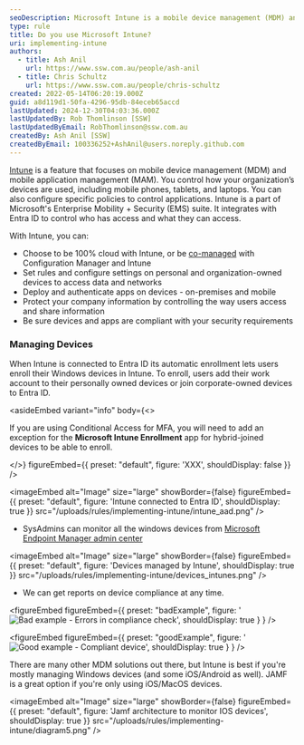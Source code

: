 ```yaml
---
seoDescription: Microsoft Intune is a mobile device management (MDM) and application management solution that enables organizations to control how devices are used, including setting policies for app access and data protection.
type: rule
title: Do you use Microsoft Intune?
uri: implementing-intune
authors:
  - title: Ash Anil
    url: https://www.ssw.com.au/people/ash-anil
  - title: Chris Schultz
    url: https://www.ssw.com.au/people/chris-schultz
created: 2022-05-14T06:20:19.000Z
guid: a8d119d1-50fa-4296-95db-84eceb65accd
lastUpdated: 2024-12-30T04:03:36.000Z
lastUpdatedBy: Rob Thomlinson [SSW]
lastUpdatedByEmail: RobThomlinson@ssw.com.au
createdBy: Ash Anil [SSW]
createdByEmail: 100336252+AshAnil@users.noreply.github.com
---
```


[Intune](https://www.ssw.com.au/consulting/intune) is a feature that focuses on mobile device management (MDM) and mobile application management (MAM). You control how your organization’s devices are used, including mobile phones, tablets, and laptops. You can also configure specific policies to control applications.
Intune is a part of Microsoft's Enterprise Mobility + Security (EMS) suite. It integrates with Entra ID to control who has access and what they can access.

With Intune, you can:

- Choose to be 100% cloud with Intune, or be [co-managed](https://docs.microsoft.com/en-us/configmgr/comanage/overview) with Configuration Manager and Intune
- Set rules and configure settings on personal and organization-owned devices to access data and networks
- Deploy and authenticate apps on devices - on-premises and mobile
- Protect your company information by controlling the way users access and share information
- Be sure devices and apps are compliant with your security requirements

### Managing Devices

When Intune is connected to Entra ID its automatic enrollment lets users enroll their Windows devices in Intune. To enroll, users add their work account to their personally owned devices or join corporate-owned devices to Entra ID.

<asideEmbed
  variant="info"
  body={<>
    
If you are using Conditional Access for MFA, you will need to add an exception for the **Microsoft Intune Enrollment** app for hybrid-joined devices to be able to enroll.

  </>}
  figureEmbed={{
    preset: "default",
    figure: 'XXX',
    shouldDisplay: false
  }}
/>


<imageEmbed
  alt="Image"
  size="large"
  showBorder={false}
  figureEmbed={{
    preset: "default",
    figure: 'Intune connected to Entra ID',
    shouldDisplay: true
  }}
  src="/uploads/rules/implementing-intune/intune_aad.png"
/>

- SysAdmins can monitor all the windows devices from [Microsoft Endpoint Manager admin center](https://endpoint.microsoft.com/?ref=AdminCenter#home)


<imageEmbed
  alt="Image"
  size="large"
  showBorder={false}
  figureEmbed={{
    preset: "default",
    figure: 'Devices managed by Intune',
    shouldDisplay: true
  }}
  src="/uploads/rules/implementing-intune/devices_intunes.png"
/>

- We can get reports on device compliance at any time.

<figureEmbed figureEmbed={{
  preset: "badExample",
  figure: '![Bad example - Errors in compliance check](bad_example_compliance.png)',
  shouldDisplay: true
} } />


<figureEmbed figureEmbed={{
  preset: "goodExample",
  figure: '![Good example - Compliant device](good_example_compliance.png)',
  shouldDisplay: true
} } />


There are many other MDM solutions out there, but Intune is best if you're mostly managing Windows devices (and some iOS/Android as well). JAMF is a great option if you're only using iOS/MacOS devices.


<imageEmbed
  alt="Image"
  size="large"
  showBorder={false}
  figureEmbed={{
    preset: "default",
    figure: 'Jamf architecture to monitor IOS devices',
    shouldDisplay: true
  }}
  src="/uploads/rules/implementing-intune/diagram5.png"
/>
